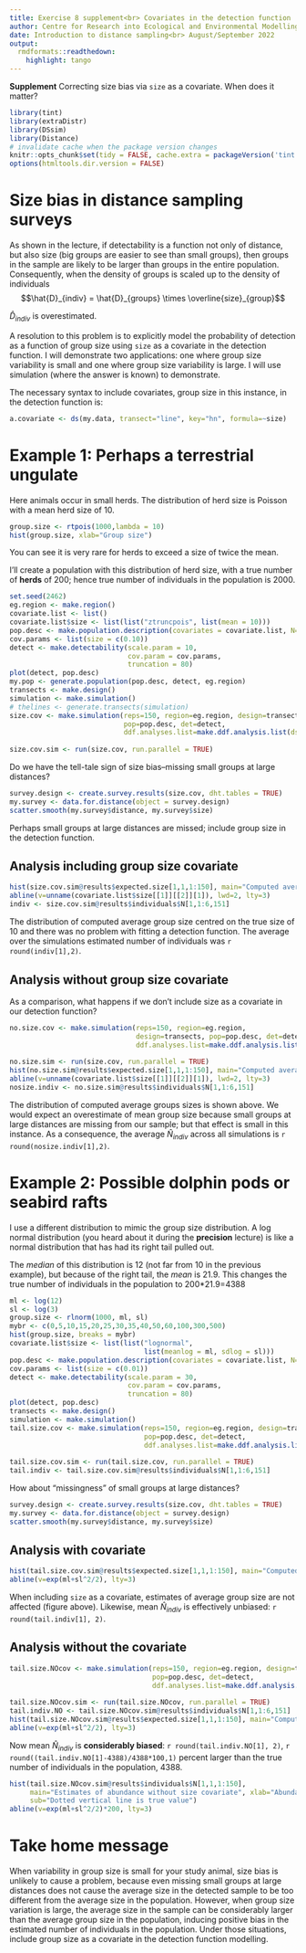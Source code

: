 ```yaml
---
title: Exercise 8 supplement<br> Covariates in the detection function
author: Centre for Research into Ecological and Environmental Modelling <br> **University of St Andrews**
date: Introduction to distance sampling<br> August/September 2022
output: 
  rmdformats::readthedown:
    highlight: tango
---
```


<div class="alert  alert-success">
  <strong>Supplement</strong> Correcting size bias via `size` as a covariate.  When does it matter?
</div>

```r
library(tint)
library(extraDistr)
library(DSsim)
library(Distance)
# invalidate cache when the package version changes
knitr::opts_chunk$set(tidy = FALSE, cache.extra = packageVersion('tint'))
options(htmltools.dir.version = FALSE)
```

# Size bias in distance sampling surveys

As shown in the lecture, if detectability is a function not only of distance, but also size (big groups are easier to see than small groups), then groups in the sample are likely to be larger than groups in the entire population.  Consequently, when the density of groups is scaled up to the density of individuals
$$\hat{D}_{indiv} = \hat{D}_{groups} \times \overline{size}_{group}$$

$\hat{D}_{indiv}$ is overestimated.

A resolution to this problem is to explicitly model the probability of detection as a function of group size using `size` as a covariate in the detection function.  I will demonstrate two applications: one where group size variability is small and one where group size variability is large.  I will use simulation (where the answer is known) to demonstrate.

The necessary syntax to include covariates, group size in this instance, in the detection function is:

```r
a.covariate <- ds(my.data, transect="line", key="hn", formula=~size)
```

# Example 1: Perhaps a terrestrial ungulate

Here animals occur in small herds.  The distribution of herd size is Poisson with a mean herd size of 10.

```r
group.size <- rtpois(1000,lambda = 10)
hist(group.size, xlab="Group size")
```

You can see it is very rare for herds to exceed a size of twice the mean.

I'll create a population with this distribution of herd size, with a true number of **herds** of 200; hence true number of individuals in the population is 2000.  

```r
set.seed(2462)
eg.region <- make.region()
covariate.list <- list()
covariate.list$size <- list(list("ztruncpois", list(mean = 10)))
pop.desc <- make.population.description(covariates = covariate.list, N=200)
cov.params <- list(size = c(0.10))
detect <- make.detectability(scale.param = 10, 
                             cov.param = cov.params, 
                             truncation = 80)
plot(detect, pop.desc)
my.pop <- generate.population(pop.desc, detect, eg.region)
transects <- make.design()
simulation <- make.simulation()
# thelines <- generate.transects(simulation)
size.cov <- make.simulation(reps=150, region=eg.region, design=transects, 
                            pop=pop.desc, det=detect,
                            ddf.analyses.list=make.ddf.analysis.list(dsmodel=list(~cds(key="hn",
                                                                                    formula=~size)),truncation=80))
size.cov.sim <- run(size.cov, run.parallel = TRUE)
```

Do we have the tell-tale sign of size bias--missing small groups at large distances?

```r
survey.design <- create.survey.results(size.cov, dht.tables = TRUE)
my.survey <- data.for.distance(object = survey.design)
scatter.smooth(my.survey$distance, my.survey$size)
```

Perhaps small groups at large distances are missed; include group size in the detection function.

## Analysis including group size covariate

```r
hist(size.cov.sim@results$expected.size[1,1,1:150], main="Computed average group size\nGroup size covariate", xlab="Group size")
abline(v=unname(covariate.list$size[[1]][[2]][1]), lwd=2, lty=3)
indiv <- size.cov.sim@results$individuals$N[1,1:6,151]
```

The distribution of computed average group size centred on the true size of 10 and there was no problem with fitting a detection function.  The average over the simulations estimated number of individuals was `r round(indiv[1],2)`.

## Analysis without group size covariate

As a comparison, what happens if we don't include size as a covariate in our detection function?

```r
no.size.cov <- make.simulation(reps=150, region=eg.region, 
                               design=transects, pop=pop.desc, det=detect,
                               ddf.analyses.list=make.ddf.analysis.list(dsmodel=list(~cds(key="hn",
                                                                                    formula=~1)),truncation=80))
no.size.sim <- run(size.cov, run.parallel = TRUE)
hist(no.size.sim@results$expected.size[1,1,1:150], main="Computed average group size\nNo covariate", xlab="Group size")
abline(v=unname(covariate.list$size[[1]][[2]][1]), lwd=2, lty=3)
nosize.indiv <- no.size.sim@results$individuals$N[1,1:6,151]
```

The distribution of computed average groups sizes is shown above.  We would expect an overestimate of mean group size because small groups at large distances are missing from our sample; but that effect is small in this instance. As a consequence, the average $\hat{N}_{indiv}$ across all simulations is `r round(nosize.indiv[1],2)`.

# Example 2: Possible dolphin pods or seabird rafts

I use a different distribution to mimic the group size distribution.  A log normal distribution (you heard about it during the **precision** lecture) is like a normal distribution that has had its right tail pulled out.

The *median* of this distribution is 12 (not far from 10 in the previous example), but because of the right tail, the *mean* is 21.9.  This changes the true number of individuals in the population to 200*21.9=4388

```r
ml <- log(12)
sl <- log(3)
group.size <- rlnorm(1000, ml, sl)
mybr <- c(0,5,10,15,20,25,30,35,40,50,60,100,300,500)
hist(group.size, breaks = mybr)
covariate.list$size <- list(list("lognormal", 
                                 list(meanlog = ml, sdlog = sl)))
pop.desc <- make.population.description(covariates = covariate.list, N=200)
cov.params <- list(size = c(0.01))
detect <- make.detectability(scale.param = 30, 
                             cov.param = cov.params, 
                             truncation = 80)
plot(detect, pop.desc)
transects <- make.design()
simulation <- make.simulation()
tail.size.cov <- make.simulation(reps=150, region=eg.region, design=transects, 
                                 pop=pop.desc, det=detect,
                                 ddf.analyses.list=make.ddf.analysis.list(dsmodel=
                                                                            list(~cds(key="hn",formula=~scale(size))),truncation=80))
tail.size.cov.sim <- run(tail.size.cov, run.parallel = TRUE)
tail.indiv <- tail.size.cov.sim@results$individuals$N[1,1:6,151]
```

How about "missingness" of small groups at large distances?
```r
survey.design <- create.survey.results(size.cov, dht.tables = TRUE)
my.survey <- data.for.distance(object = survey.design)
scatter.smooth(my.survey$distance, my.survey$size)
```

## Analysis with covariate

```r
hist(tail.size.cov.sim@results$expected.size[1,1,1:150], main="Computed average group size\nGroup size covariate", xlab="Group size")
abline(v=exp(ml+sl^2/2), lty=3)
```

When including `size` as a covariate, estimates of average group size are not affected (figure above). Likewise, mean $\hat{N}_{indiv}$ is effectively unbiased: `r round(tail.indiv[1], 2)`.

## Analysis without the covariate

```r
tail.size.NOcov <- make.simulation(reps=150, region=eg.region, design=transects, 
                                   pop=pop.desc, det=detect,
                                   ddf.analyses.list=make.ddf.analysis.list(dsmodel=list(~cds(key="hn",
                                                                                    formula=~1)),truncation=80))
tail.size.NOcov.sim <- run(tail.size.NOcov, run.parallel = TRUE)
tail.indiv.NO <- tail.size.NOcov.sim@results$individuals$N[1,1:6,151]
hist(tail.size.NOcov.sim@results$expected.size[1,1,1:150], main="Computed average group size\nNo covariate", xlab="Group size")
abline(v=exp(ml+sl^2/2), lty=3)
```


Now mean $\hat{N}_{indiv}$ is **considerably biased**: `r round(tail.indiv.NO[1], 2)`, `r round((tail.indiv.NO[1]-4388)/4388*100,1)` percent larger than the true number of individuals in the population, 4388.

```r
hist(tail.size.NOcov.sim@results$individuals$N[1,1,1:150],
     main="Estimates of abundance without size covariate", xlab="Abundance estimate",
     sub="Dotted vertical line is true value")
abline(v=exp(ml+sl^2/2)*200, lty=3)
```

# Take home message

When variability in group size is small for your study animal, size bias is unlikely to cause a problem, because even missing small groups at large distances does not cause the average size in the detected sample to be too different from the average size in the population.  However, when group size variation is large, the average size in the sample can be considerably larger than the average group size in the population, inducing positive bias in the estimated number of individuals in the population.  Under those situations, include group size as a covariate in the detection function modelling.